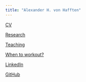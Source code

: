 ```yaml
---
title: "Alexander H. von Hafften"
---
```



[CV](https://vonhafften.github.io/cv.pdf)

[Research](https://vonhafften.github.io/research.html)

[Teaching](https://vonhafften.github.io/teaching.html)

[When to workout?](https://vonhafften.github.io/when_to_workout.html)

[LinkedIn](https://www.linkedin.com/in/alexander-h-von-hafften-9a48098b/)

[GitHub](https://github.com/vonhafften)

